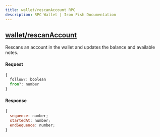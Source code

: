 ```yaml
---
title: wallet/rescanAccount RPC
description: RPC Wallet | Iron Fish Documentation
---
```


## [wallet/rescanAccount](https://github.com/iron-fish/ironfish/blob/master/ironfish/src/rpc/routes/wallet/rescanAccount.ts)

Rescans an account in the wallet and updates the balance and available notes.

#### Request

```js
{
  follow?: boolean
  from?: number
}
```

#### Response

```js
{
  sequence: number;
  startedAt: number;
  endSequence: number;
}
```
